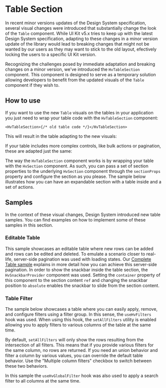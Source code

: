 
<Meta of={TableSectionStories} />

# Table Section

In recent minor versions updates of the Design System specification, several visual changes were introduced
that substantially change the look of the `Table` component. While UI Kit v5.x tries to keep up with the latest
Design System specification, adapting to these changes in a minor version update of the library would lead to breaking
changes that might not be wanted by our users as they may want to stick to the old layout, efectively locking the users
to a specific UI Kit version.

Recognizing the challenges posed by immediate adaptation and breaking changes on a minor version, we've introduced
the `HvTableSection` component. This component is designed to serve as a temporary solution allowing developers to benefit
from the updated visuals of the `Table` component if they wish to.

## How to use

If you want to use the new `Table` visuals on the tables in your application you just need to wrap your table code
with the `HvTableSection` component:

```tsx
<HvTableSection>{/* old table code */}</HvTableSection>
```

This will result in the table adapting to the new visuals:

<Canvas of={TableSectionStories.SimpleTableSectionStory} />
If your table includes more complex controls, like bulk actions or pagination, these
are adapted just the same:

<Canvas of={TableSectionStories.CompleteTableSectionStory} />

The way the `HvTableSection` component works is by wrapping your table with the `HvSection` component. As such,
you can pass a set of section properties to the underlying `HvSection` component through the `sectionProps` property
and configure the section as you please. The sample below illustrates how you can have an expandable section
with a table inside and a set of actions.

<Canvas of={TableSectionStories.PropsTableSectionStory} />

## Samples

In the context of these visual changes, Design System introduced new table samples.
You can find examples on how to implement some of these samples in this section.

### Editable Table

This sample showcases an editable table where new rows can be added and rows can be edited and deleted.
To emulate a scenario closer to real-life, server-side pagination was used with loading states.
Our [Complete Table sample](./?path=/docs/visualizations-table-complete-table--docs) explains in more detail how you can achieve this server-side pagination.
In order to show the snackbar inside the table section, the `HvSnackbarProvider` component was used.
Setting the `container` property of this component to the section content `ref` and changing the snackbar position to `absolute` enables the snackbar to slide from
the section content.

<Canvas of={TableSectionStories.EditableStory} />

### Table Filter

The sample below showcases a table where you can easily apply, remove, and configure filters using a filter group.
In this sense, the `useHvFilters` hook was used. When using this hook, the `setAllFilters` utility is enabled allowing you to apply filters to various columns of the table
at the same time.

By default, `setAllFilters` will only show the rows resulting from the intersection of all filters. This means that if you provide various filters for
the same column, no rows are returned. If you need an union behavior and filter a column by various values, you can override the default table behavior.
Use the "Multiple column filters" checkbox to switch between these two behaviors.

In this sample the `useHvGlobalFilter` hook was also used to apply a search filter to all columns at the same time.

<Canvas of={TableSectionStories.FilterStory} />
